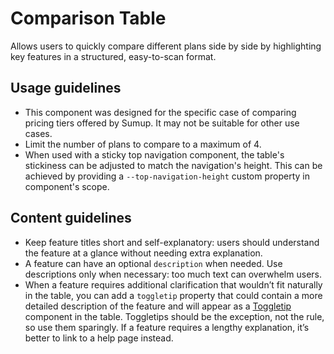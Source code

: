
<Meta of={Stories} />

# Comparison Table

<Status variant="stable" />

Allows users to quickly compare different plans side by side by highlighting key features in a structured, easy-to-scan format.

<Story of={Stories.Base} />
<Props />

## Usage guidelines

- This component was designed for the specific case of comparing pricing tiers offered by Sumup. It may not be suitable for other use cases.
- Limit the number of plans to compare to a maximum of 4.
- When used with a sticky top navigation component, the table's stickiness can be adjusted to match the navigation's height. This can be achieved by providing a `--top-navigation-height` custom property in component's scope.

## Content guidelines

- Keep feature titles short and self-explanatory: users should understand the feature at a glance without needing extra explanation.
- A feature can have an optional `description` when needed. Use descriptions only when necessary: too much text can overwhelm users.
- When a feature requires additional clarification that wouldn’t fit naturally in the table, you can add a `toggletip` property that could contain a more detailed description of the feature and will appear as a [Toggletip](Components/Toggletip/Docs) component in the table. Toggletips should be the exception, not the rule, so use them sparingly. If a feature requires a lengthy explanation, it’s better to link to a help page instead.
